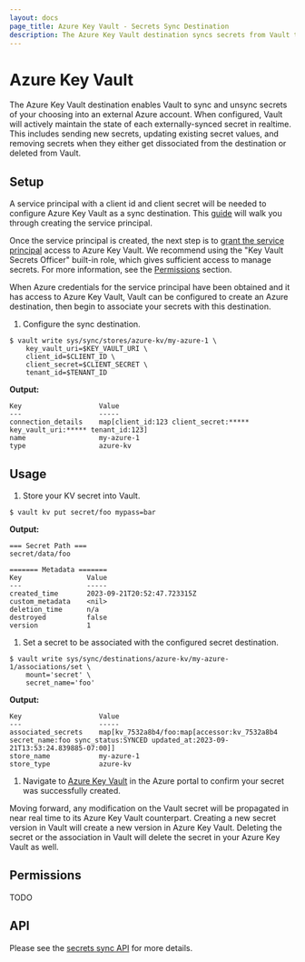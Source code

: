 ```yaml
---
layout: docs
page_title: Azure Key Vault - Secrets Sync Destination
description: The Azure Key Vault destination syncs secrets from Vault to Azure.
---
```


# Azure Key Vault

The Azure Key Vault destination enables Vault to sync and unsync secrets of your choosing into
an external Azure account. When configured, Vault will actively maintain the state of each externally-synced
secret in realtime. This includes sending new secrets, updating existing secret values, and removing
secrets when they either get dissociated from the destination or deleted from Vault.

## Setup

A service principal with a client id and client secret will be needed to configure Azure Key Vault as a
sync destination. This [guide](https://learn.microsoft.com/en-us/azure/active-directory/develop/howto-create-service-principal-portal)
will walk you through creating the service principal.

Once the service principal is created, the next step is to
[grant the service principal](https://learn.microsoft.com/en-us/azure/key-vault/general/rbac-guide?tabs=azure-cli)
access to Azure Key Vault. We recommend using the "Key Vault Secrets Officer" built-in role,
which gives sufficient access to manage secrets. For more information, see the [Permissions](#permissions) section.

When Azure credentials for the service principal have been obtained and it has access to Azure Key Vault,
Vault can be configured to create an Azure destination, then begin to associate your secrets with this destination.

1.	Configure the sync destination.

  ```shell-session
  $ vault write sys/sync/stores/azure-kv/my-azure-1 \
      key_vault_uri=$KEY_VAULT_URI \
      client_id=$CLIENT_ID \
      client_secret=$CLIENT_SECRET \
      tenant_id=$TENANT_ID
  ```

  **Output:**

  <CodeBlockConfig hideClipboard>

  ```text
  Key                   Value
  ---                   -----
  connection_details    map[client_id:123 client_secret:***** key_vault_uri:***** tenant_id:123]
  name                  my-azure-1
  type                  azure-kv
  ```

  </CodeBlockConfig>

## Usage

1. Store your KV secret into Vault.

  ```shell-session
  $ vault kv put secret/foo mypass=bar
  ```

  **Output:**

  <CodeBlockConfig hideClipboard>

  ```
  === Secret Path ===
  secret/data/foo

  ======= Metadata =======
  Key                Value
  ---                -----
  created_time       2023-09-21T20:52:47.723315Z
  custom_metadata    <nil>
  deletion_time      n/a
  destroyed          false
  version            1
  ```

  </CodeBlockConfig>

1. Set a secret to be associated with the configured secret destination.

  ```shell-session
  $ vault write sys/sync/destinations/azure-kv/my-azure-1/associations/set \
      mount='secret' \
      secret_name='foo'
  ```

  **Output:**

  <CodeBlockConfig hideClipboard>

  ```
  Key                   Value
  ---                   -----
  associated_secrets    map[kv_7532a8b4/foo:map[accessor:kv_7532a8b4 secret_name:foo sync_status:SYNCED updated_at:2023-09-21T13:53:24.839885-07:00]]
  store_name            my-azure-1
  store_type            azure-kv
  ```

  </CodeBlockConfig>

1. Navigate to [Azure Key Vault](https://portal.azure.com/#view/HubsExtension/BrowseResource/resourceType/Microsoft.KeyVault%2Fvaults) in the Azure portal
to confirm your secret was successfully created.

Moving forward, any modification on the Vault secret will be propagated in near real time to its Azure Key Vault
counterpart. Creating a new secret version in Vault will create a new version in Azure Key Vault. Deleting the secret
or the association in Vault will delete the secret in your Azure Key Vault as well.


## Permissions

TODO

## API

Please see the [secrets sync API](/vault/api-docs/system/secrets-sync) for more details.
